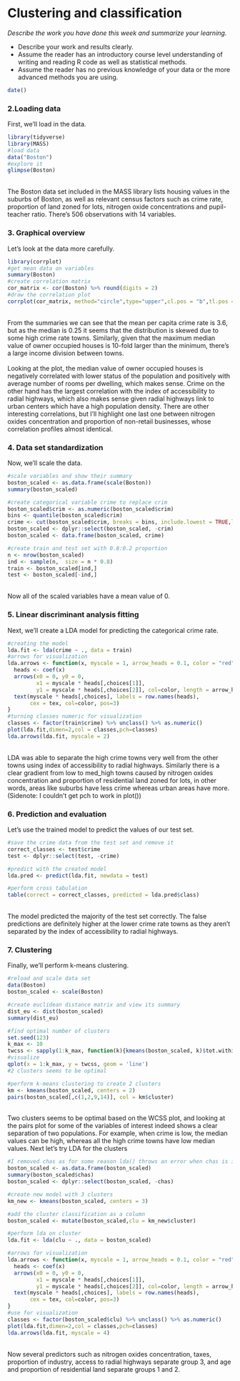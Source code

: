 # Clustering and classification

*Describe the work you have done this week and summarize your learning.*

- Describe your work and results clearly. 
- Assume the reader has an introductory course level understanding of writing and reading R code as well as statistical methods.
- Assume the reader has no previous knowledge of your data or the more advanced methods you are using.

```r
date()
```

### 2.Loading data
First, we'll load in the data.
```r
library(tidyverse)
library(MASS)
#load data
data("Boston")
#explore it
glimpse(Boston)
```
\
The Boston data set included in the MASS library lists housing values in the suburbs of Boston, as well as relevant census factors such as crime rate, proportion of land zoned for lots, nitrogen oxide concentrations and pupil-teacher ratio. There's 506 observations with 14 variables.\

### 3. Graphical overview
Let's look at the data more carefully.
```r
library(corrplot)
#get mean data on variables
summary(Boston) 
#create correlation matrix
cor_matrix <- cor(Boston) %>% round(digits = 2)
#draw the correlation plot
corrplot(cor_matrix, method="circle",type="upper",cl.pos = "b",tl.pos = "d",tl.cex=0.6)
```
\
From the summaries we can see that the mean per capita crime rate is 3.6, but as the median is 0.25 it seems that the distribution is skewed due to some high crime rate towns. Similarly, given that the maximum median value of owner occupied houses is 10-fold larger than the minimum, there's a large income division between towns.\
\
Looking at the plot, the median value of owner occupied houses is negatively correlated with lower status of the population and positively with average number of rooms per dwelling, which makes sense. Crime on the other hand has the largest correlation with the index of accessibility to radial highways, which also makes sense given radial highways link to urban centers which have a high population density. There are other interesting correlations, but I'll highlight one last one between nitrogen oxides concentration and proportion of non-retail businesses, whose correlation profiles almost identical.\

### 4. Data set standardization
Now, we'll scale the data.
```r
#scale variables and show their summary
boston_scaled <- as.data.frame(scale(Boston))
summary(boston_scaled)

#create categorical variable crime to replace crim
boston_scaled$crim <- as.numeric(boston_scaled$crim)
bins <- quantile(boston_scaled$crim)
crime <- cut(boston_scaled$crim, breaks = bins, include.lowest = TRUE,labels = c("low","med_low","med_high","high"))
boston_scaled <- dplyr::select(boston_scaled, -crim)
boston_scaled <- data.frame(boston_scaled, crime)

#create train and test set with 0.8:0.2 proportion
n <- nrow(boston_scaled)
ind <- sample(n,  size = n * 0.8)
train <- boston_scaled[ind,]
test <- boston_scaled[-ind,]
```
\
Now all of the scaled variables have a mean value of 0.\

### 5. Linear discriminant analysis fitting
Next, we'll create a LDA model for predicting the categorical crime rate.
```r
#creating the model
lda.fit <- lda(crime ~ ., data = train)
#arrows for visualization
lda.arrows <- function(x, myscale = 1, arrow_heads = 0.1, color = "red", tex = 0.75, choices = c(1,2)){
  heads <- coef(x)
  arrows(x0 = 0, y0 = 0, 
         x1 = myscale * heads[,choices[1]], 
         y1 = myscale * heads[,choices[2]], col=color, length = arrow_heads)
  text(myscale * heads[,choices], labels = row.names(heads), 
       cex = tex, col=color, pos=3)
}
#turning classes numeric for visualization
classes <- factor(train$crime) %>% unclass() %>% as.numeric()
plot(lda.fit,dimen=2,col = classes,pch=classes)
lda.arrows(lda.fit, myscale = 2)
```
\
LDA was able to separate the high crime towns very well from the other towns using index of accessibility to radial highways. Similarly there is a clear gradient from low to med_high towns caused by nitrogen oxides concentration and proportion of residential land zoned for lots, in other words, areas like suburbs have less crime whereas urban areas have more. (Sidenote: I couldn't get pch to work in plot())\

### 6. Prediction and evaluation
Let's use the trained model to predict the values of our test set.
```r
#save the crime data from the test set and remove it
correct_classes <- test$crime
test <- dplyr::select(test, -crime)

#predict with the created model
lda.pred <- predict(lda.fit, newdata = test)

#perform cross tabulation
table(correct = correct_classes, predicted = lda.pred$class)
```
\
The model predicted the majority of the test set correctly. The false predictions are definitely higher at the lower crime rate towns as they aren't separated by the index of accessibility to radial highways.\

### 7. Clustering
Finally, we'll perform k-means clustering.
```r
#reload and scale data set
data(Boston)
boston_scaled <- scale(Boston)

#create euclidean distance matrix and view its summary
dist_eu <- dist(boston_scaled)
summary(dist_eu)

#find optimal number of clusters
set.seed(123)
k_max <- 10
twcss <- sapply(1:k_max, function(k){kmeans(boston_scaled, k)$tot.withinss})
#visualize
qplot(x = 1:k_max, y = twcss, geom = 'line')
#2 clusters seems to be optimal

#perform k-means clustering to create 2 clusters
km <- kmeans(boston_scaled, centers = 2)
pairs(boston_scaled[,c(1,2,9,14)], col = km$cluster)
```
\
Two clusters seems to be optimal based on the WCSS plot, and looking at the pairs plot for some of the variables of interest indeed shows a clear separation of two populations. For example, when crime is low, the median values can be high, whereas all the high crime towns have low median values. Next let's try LDA for the clusters
```r
#I removed chas as for some reason lda() throws an error when chas is included stating it is constant, even though the summary shows it isn't
boston_scaled <- as.data.frame(boston_scaled)
summary(boston_scaled$chas)
boston_scaled <- dplyr::select(boston_scaled, -chas)

#create new model with 3 clusters
km_new <- kmeans(boston_scaled, centers = 3)

#add the cluster classification as a column
boston_scaled <- mutate(boston_scaled,clu = km_new$cluster)

#perform lda on cluster
lda.fit <- lda(clu ~ ., data = boston_scaled)

#arrows for visualization
lda.arrows <- function(x, myscale = 1, arrow_heads = 0.1, color = "red", tex = 0.75, choices = c(1,2)){
  heads <- coef(x)
  arrows(x0 = 0, y0 = 0, 
         x1 = myscale * heads[,choices[1]], 
         y1 = myscale * heads[,choices[2]], col=color, length = arrow_heads)
  text(myscale * heads[,choices], labels = row.names(heads), 
       cex = tex, col=color, pos=3)
}
#use for visualization
classes <- factor(boston_scaled$clu) %>% unclass() %>% as.numeric()
plot(lda.fit,dimen=2,col = classes,pch=classes)
lda.arrows(lda.fit, myscale = 4)
```
\
Now several predictors such as nitrogen oxides concentration, taxes,  proportion of industry, access to radial highways separate group 3, and age and proportion of residential land separate groups 1 and 2.